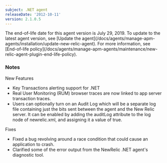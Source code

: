 ```yaml
---
subject: .NET agent
releaseDate: '2012-10-11'
version: 2.1.0.5
---
```


<Callout variant="important">
  The end-of-life date for this agent version is July 29, 2019. To update to the latest agent version, see [Update the agent](/docs/agents/manage-apm-agents/installation/update-new-relic-agent). For more information, see [End-of-life policy](/docs/agents/manage-apm-agents/maintenance/new-relic-agent-plugin-end-life-policy).
</Callout>

### Notes

New Features

* Key Transactions alerting support for .NET
* Real User Monitoring (RUM) browser traces are now linked to app server transaction traces.
* Users can optionally turn on an Audit Log which will be a separate log file containing just the bits sent between the agent and the New Relic server. It can be enabled by adding the auditLog attribute to the log node of newrelic.xml, and assigning it a value of true.

Fixes

* Fixed a bug revolving around a race condition that could cause an application to crash.
* Clarified some of the error output from the NewRelic .NET agent's diagnostic tool.

